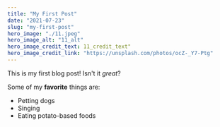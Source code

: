 ```yaml
---
title: "My First Post"
date: "2021-07-23"
slug: "my-first-post"
hero_image: "./11.jpeg"
hero_image_alt: "11_alt"
hero_image_credit_text: 11_credit_text"
hero_image_credit_link: "https://unsplash.com/photos/ocZ-_Y7-Ptg"
---
```


This is my first blog post! Isn't it *great*?

Some of my **favorite** things are:

* Petting dogs
* Singing
* Eating potato-based foods